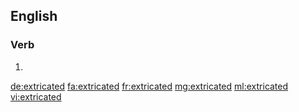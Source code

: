 ==English==

===Verb===
{{head|en}}

# {{en-past of|extricate}}

[[de:extricated]]
[[fa:extricated]]
[[fr:extricated]]
[[mg:extricated]]
[[ml:extricated]]
[[vi:extricated]]